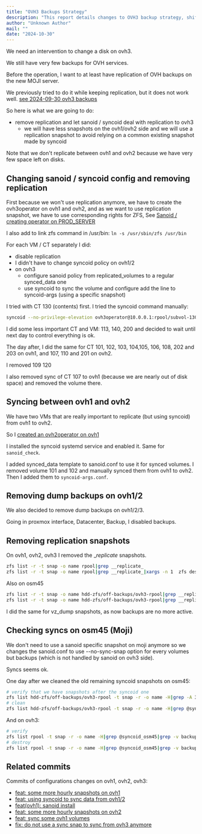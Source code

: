```yaml
---
title: "OVH3 Backups Strategy"
description: "This report details changes to OVH3 backup strategy, shifting from replication to sanoid/syncoid for data synchronization to the new MOJI server. It covers configuring sanoid/syncoid, removing old replication snapshots, and ensuring efficient data transfer and management for various VMs and containers."
author: "Unknown Author"
mail: ""
date: "2024-10-30"
---
```


We need an intervention to change a disk on ovh3.

We still have very few backups for OVH services.

Before the operation, I want to at least have replication of OVH backups on the new MOJI server.

We previously tried to do it while keeping replication, but it does not work well.
[see 2024-09-30 ovh3 backups](./2024-09-30-ovh3-backups.md)

So here is what we are going to do:
* remove replication and let sanoid / syncoid deal with replication to ovh3
  * we will have less snapshots on the ovh1/ovh2 side and we will use a replication snapshot
    to avoid relying on a common existing snapshot made by syncoid

Note that we don't replicate between ovh1 and ovh2 because we have very few space left on disks.

## Changing sanoid / syncoid config and removing replication

First because we won't use replication anymore, we have to create the ovh3operator on ovh1 and ovh2,
and as we want to use replication snapshot, we have to use corresponding rights for ZFS,
See [Sanoid / creating operator on PROD_SERVER](../sanoid.md#creating-operator-on-prod_SERVER)

I also add to link zfs command in /usr/bin: `ln -s /usr/sbin/zfs /usr/bin`

For each VM / CT separately I did:
* disable replication
* I didn't have to change syncoid policy on ovh1/2
* on ovh3
  * configure sanoid policy from replicated_volumes to a regular synced_data one
  * use syncoid to sync the volume and configure add the line to syncoid-args (using a specific snapshot)

I tried with CT 130 (contents) first. I tried the syncoid command manually:
```bash
syncoid --no-privilege-elevation ovh3operator@10.0.0.1:rpool/subvol-130-disk-0 rpool/subvol-130-disk-0
```
I did some less important CT and VM: 113, 140, 200 and decided to wait until next day to control everything is ok.

The day after, I did the same for CT 101, 102, 103, 104,105, 106, 108, 202 and 203 on ovh1,
and 107, 110 and 201 on ovh2.

I removed 109 120

I also removed sync of CT 107 to ovh1 (because we are nearly out of disk space) and removed the volume there.

## Syncing between ovh1 and ovh2

We have two VMs that are really important to replicate (but using syncoid) from ovh1 to ovh2.

So I [created an ovh2operator on ovh1](../sanoid.md#creating-operator-on-prod_SERVER)

I installed the syncoid systemd service and enabled it.
Same for `sanoid_check`.

I added synced_data template to sanoid.conf to use it for synced volumes.
I removed volume 101 and 102 and manually synced them from ovh1 to ovh2.
Then I added them to `syncoid-args.conf`.

## Removing dump backups on ovh1/2

We also decided to remove dump backups on ovh1/2/3.

Going in proxmox interface, Datacenter, Backup, I disabled backups.

## Removing replication snapshots

On ovh1, ovh2, ovh3 I removed the __replicate_ snapshots.

```bash
zfs list -r -t snap -o name rpool|grep __replicate_
zfs list -r -t snap -o name rpool|grep __replicate_|xargs -n 1  zfs destroy
```

Also on osm45
```bash
zfs list -r -t snap -o name hdd-zfs/off-backups/ovh3-rpool|grep __replicate_
zfs list -r -t snap -o name hdd-zfs/off-backups/ovh3-rpool|grep __replicate_|xargs -n 1  zfs destroy
```

I did the same for vz_dump snapshots, as now backups are no more active.


## Checking syncs on osm45 (Moji)

We don't need to use a sanoid specific snapshot on moji anymore so we changes the sanoid.conf
to use --no-sync-snap option for every volumes but backups (which is not handled by sanoid on ovh3 side).

Syncs seems ok.

One day after we cleaned the old remaining syncoid snapshots on osm45:
```bash
# verify that we have snapshots after the syncoid one
zfs list hdd-zfs/off-backups/ovh3-rpool -t snap -r -o name -H|grep -A 3  @syncoid_osm45|grep -v ovh3-rpool/backups@
# clean
zfs list hdd-zfs/off-backups/ovh3-rpool -t snap -r -o name -H|grep @syncoid_osm45|grep -v ovh3-rpool/backups@|xargs -n 1 -r zfs destroy
```

And on ovh3:
```bash
# verify
zfs list rpool -t snap -r -o name -H|grep @syncoid_osm45|grep -v backups@
# destroy
zfs list rpool -t snap -r -o name -H|grep @syncoid_osm45|grep -v backups@|xargs -n 1 -r zfs destroy
```

## Related commits

Commits of configurations changes on ovh1, ovh2, ovh3:

* [feat: some more hourly snapshots on ovh1](https://github.com/openfoodfacts/openfoodfacts-infrastructure/commit/fd68c17ee2e929703ec364cbffae2d9bf7861d15)
* [feat: using syncoid to sync data from ovh1/2](https://github.com/openfoodfacts/openfoodfacts-infrastructure/commit/2a4a413e38827e30a844f85c3e7416fdcfd998a1)
* [feat(ovh1): sanoid install](https://github.com/openfoodfacts/openfoodfacts-infrastructure/commit/9d915e0e02afbcd0ce4addd30fb7c9b9d35d5a41)
* [feat: some more hourly snapshots on ovh2](https://github.com/openfoodfacts/openfoodfacts-infrastructure/commit/91d89ef5cc900776b4498a4193aee6dc4a5af075)
* [feat: sync some ovh1 volumes](https://github.com/openfoodfacts/openfoodfacts-infrastructure/commit/47ecab46bcb1b11188d4fecf732ae6adec37054a)
* [fix: do not use a sync snap to sync from ovh3 anymore](https://github.com/openfoodfacts/openfoodfacts-infrastructure/commit/8426727bef1ef55a2c5b233233c484b4177fdcc9)